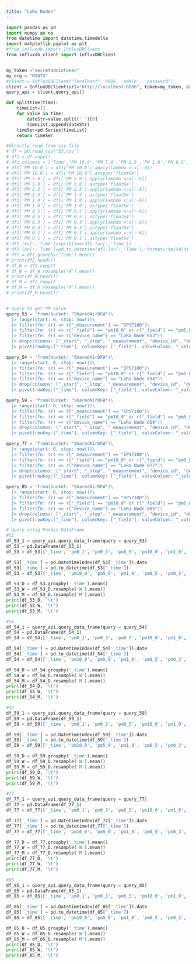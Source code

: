 ```yaml
---
title: "LoRa Nodes"
---
```

```python
import pandas as pd
import numpy as np
from datetime import datetime,timedelta
import matplotlib.pyplot as plt
#from influxdb import InfluxDBClient
from influxdb_client import InfluxDBClient


my_token ="secretadmintoken"
my_org = "MINTS"
#client = InfluxDBClient("localhost", 8086, 'admin', 'password')
client = InfluxDBClient(url="http://localhost:8086", token=my_token, org=my_org)
query_api = client.query_api()

def splittime(time):
    timeList=[]
    for value in time:
        dateStr=value.split(' ')[0]
        timeList.append(dateStr)
    timeSer=pd.Series(timeList)
    return timeSer

#directly read from csv file
# df = pd.read_csv("53.csv")
# df1 = df.copy()
# df1.columns = ['Time','PM 10.0','PM 5.0','PM 2.5','PM 1.0','PM 0.5','PM 0.3','PM 0.1']
# df1['PM 10.0'] = df1['PM 10.0'].apply(lambda x:x[:-6])
# df1['PM 10.0'] = df1['PM 10.0'].astype('float64')
# df1['PM 5.0'] = df1['PM 5.0'].apply(lambda x:x[:-6])
# df1['PM 5.0'] = df1['PM 5.0'].astype('float64')
# df1['PM 2.5'] = df1['PM 2.5'].apply(lambda x:x[:-6])
# df1['PM 2.5'] = df1['PM 2.5'].astype('float64')
# df1['PM 1.0'] = df1['PM 1.0'].apply(lambda x:x[:-6])
# df1['PM 1.0'] = df1['PM 1.0'].astype('float64')
# df1['PM 0.5'] = df1['PM 0.5'].apply(lambda x:x[:-6])
# df1['PM 0.5'] = df1['PM 0.5'].astype('float64')
# df1['PM 0.3'] = df1['PM 0.3'].apply(lambda x:x[:-6])
# df1['PM 0.3'] = df1['PM 0.3'].astype('float64')
# df1['PM 0.1'] = df1['PM 0.1'].apply(lambda x:x[:-6])
# df1['PM 0.1'] = df1['PM 0.1'].astype('float64')
# df1.loc[:,'Time']=splittime(df1.loc[:,'Time'])
# df1.loc[:,'Time']=pd.to_datetime(df1.loc[:,'Time'], format='%m/%d/%Y', errors='coerce')
# df2 = df1.groupby('Time').mean()
# print(df2.head())
# df_W = df2.copy()
# df_W = df_W.resample('W').mean()
# print(df_W.head())
# df_M = df2.copy()
# df_M = df_M.resample('M').mean()
# print(df_M.head())


# query to get PM value
query_53 = 'from(bucket: "SharedAirDFW")\
  |> range(start: 0, stop: now())\
  |> filter(fn: (r) => r["_measurement"] == "IPS7100")\
  |> filter(fn: (r) => r["_field"] == "pm10_0" or r["_field"] == "pm5_0" or r["_field"] == "pm1_0" or r["_field"] == "pm0_5" or r["_field"] == "pm0_3" or r["_field"] == "pm0_1")\
  |> filter(fn: (r) => r["device_name"] == "LoRa Node 053")\
  |> drop(columns: ["_start", "_stop", "_measurement", "device_id", "device_name"])\
  |> pivot(rowKey:["_time"], columnKey: ["_field"], valueColumn: "_value")'

query_54 = 'from(bucket: "SharedAirDFW")\
  |> range(start: 0, stop: now())\
  |> filter(fn: (r) => r["_measurement"] == "IPS7100")\
  |> filter(fn: (r) => r["_field"] == "pm10_0" or r["_field"] == "pm5_0" or r["_field"] == "pm1_0" or r["_field"] == "pm0_5" or r["_field"] == "pm0_3" or r["_field"] == "pm0_1")\
  |> filter(fn: (r) => r["device_name"] == "LoRa Node 054")\
  |> drop(columns: ["_start", "_stop", "_measurement", "device_id", "device_name"])\
  |> pivot(rowKey:["_time"], columnKey: ["_field"], valueColumn: "_value")'

query_59 = 'from(bucket: "SharedAirDFW")\
  |> range(start: 0, stop: now())\
  |> filter(fn: (r) => r["_measurement"] == "IPS7100")\
  |> filter(fn: (r) => r["_field"] == "pm10_0" or r["_field"] == "pm5_0" or r["_field"] == "pm1_0" or r["_field"] == "pm0_5" or r["_field"] == "pm0_3" or r["_field"] == "pm0_1")\
  |> filter(fn: (r) => r["device_name"] == "LoRa Node 059")\
  |> drop(columns: ["_start", "_stop", "_measurement", "device_id", "device_name"])\
  |> pivot(rowKey:["_time"], columnKey: ["_field"], valueColumn: "_value")'

query_77 = 'from(bucket: "SharedAirDFW")\
  |> range(start: 0, stop: now())\
  |> filter(fn: (r) => r["_measurement"] == "IPS7100")\
  |> filter(fn: (r) => r["_field"] == "pm10_0" or r["_field"] == "pm5_0" or r["_field"] == "pm1_0" or r["_field"] == "pm0_5" or r["_field"] == "pm0_3" or r["_field"] == "pm0_1")\
  |> filter(fn: (r) => r["device_name"] == "LoRa Node 077")\
  |> drop(columns: ["_start", "_stop", "_measurement", "device_id", "device_name"])\
  |> pivot(rowKey:["_time"], columnKey: ["_field"], valueColumn: "_value")'

query_85 = 'from(bucket: "SharedAirDFW")\
  |> range(start: 0, stop: now())\
  |> filter(fn: (r) => r["_measurement"] == "IPS7100")\
  |> filter(fn: (r) => r["_field"] == "pm10_0" or r["_field"] == "pm5_0" or r["_field"] == "pm1_0" or r["_field"] == "pm0_5" or r["_field"] == "pm0_3" or r["_field"] == "pm0_1")\
  |> filter(fn: (r) => r["device_name"] == "LoRa Node 085")\
  |> drop(columns: ["_start", "_stop", "_measurement", "device_id", "device_name"])\
  |> pivot(rowKey:["_time"], columnKey: ["_field"], valueColumn: "_value")'

# Query using Pandas DataFrame
#53
df_53_1 = query_api.query_data_frame(query = query_53)
df_53 = pd.DataFrame(df_53_1)
df_53 = df_53[['_time', 'pm0_1', 'pm0_3', 'pm0_5', 'pm10_0', 'pm1_0', 'pm5_0',]]

df_53['_time'] = pd.DatetimeIndex(df_53['_time']).date
df_53['_time'] = pd.to_datetime(df_53['_time'])
df_53 = df_53[['_time', 'pm10_0', 'pm5_0', 'pm1_0', 'pm0_5', 'pm0_3', 'pm0_1']]

df_53_D = df_53.groupby('_time').mean()
df_53_W = df_53_D.resample('W').mean()
df_53_M = df_53_D.resample('M').mean()
print(df_53_D, '\t')
print(df_53_W, '\t')
print(df_53_M, '\t')

#54
df_54_1 = query_api.query_data_frame(query = query_54)
df_54 = pd.DataFrame(df_54_1)
df_54 = df_54[['_time', 'pm0_1', 'pm0_3', 'pm0_5', 'pm10_0', 'pm1_0', 'pm5_0',]]

df_54['_time'] = pd.DatetimeIndex(df_54['_time']).date
df_54['_time'] = pd.to_datetime(df_54['_time'])
df_54 = df_54[['_time', 'pm10_0', 'pm5_0', 'pm1_0', 'pm0_5', 'pm0_3', 'pm0_1']]

df_54_D = df_54.groupby('_time').mean()
df_54_W = df_54_D.resample('W').mean()
df_54_M = df_54_D.resample('M').mean()
print(df_54_D, '\t')
print(df_54_W, '\t')
print(df_54_M, '\t')

#59
df_59_1 = query_api.query_data_frame(query = query_59)
df_59 = pd.DataFrame(df_59_1)
df_59 = df_59[['_time', 'pm0_1', 'pm0_3', 'pm0_5', 'pm10_0', 'pm1_0', 'pm5_0',]]

df_59['_time'] = pd.DatetimeIndex(df_59['_time']).date
df_59['_time'] = pd.to_datetime(df_59['_time'])
df_59 = df_59[['_time', 'pm10_0', 'pm5_0', 'pm1_0', 'pm0_5', 'pm0_3', 'pm0_1']]

df_59_D = df_59.groupby('_time').mean()
df_59_W = df_59_D.resample('W').mean()
df_59_M = df_59_D.resample('M').mean()
print(df_59_D, '\t')
print(df_59_W, '\t')
print(df_59_M, '\t')

#77
df_77_1 = query_api.query_data_frame(query = query_77)
df_77 = pd.DataFrame(df_77_1)
df_77 = df_77[['_time', 'pm0_1', 'pm0_3', 'pm0_5', 'pm10_0', 'pm1_0', 'pm5_0',]]

df_77['_time'] = pd.DatetimeIndex(df_77['_time']).date
df_77['_time'] = pd.to_datetime(df_77['_time'])
df_77 = df_77[['_time', 'pm10_0', 'pm5_0', 'pm1_0', 'pm0_5', 'pm0_3', 'pm0_1']]

df_77_D = df_77.groupby('_time').mean()
df_77_W = df_77_D.resample('W').mean()
df_77_M = df_77_D.resample('M').mean()
print(df_77_D, '\t')
print(df_77_W, '\t')
print(df_77_M, '\t')

#85
df_85_1 = query_api.query_data_frame(query = query_85)
df_85 = pd.DataFrame(df_85_1)
df_85 = df_85[['_time', 'pm0_1', 'pm0_3', 'pm0_5', 'pm10_0', 'pm1_0', 'pm5_0',]]

df_85['_time'] = pd.DatetimeIndex(df_85['_time']).date
df_85['_time'] = pd.to_datetime(df_85['_time'])
df_85 = df_85[['_time', 'pm10_0', 'pm5_0', 'pm1_0', 'pm0_5', 'pm0_3', 'pm0_1']]

df_85_D = df_85.groupby('_time').mean()
df_85_W = df_85_D.resample('W').mean()
df_85_M = df_85_D.resample('M').mean()
print(df_85_D, '\t')
print(df_85_W, '\t')
print(df_85_M, '\t')




```